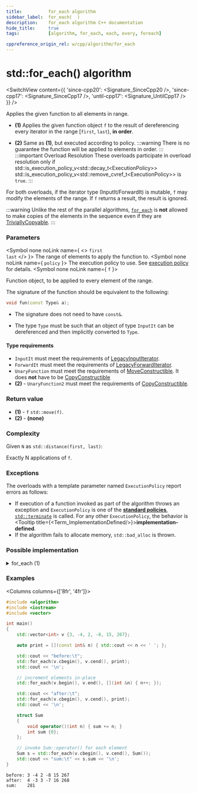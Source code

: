 ```yaml
---
title:			for_each algorithm
sidebar_label:	for_each(  )
description:	for_each algorithm C++ documentation
hide_title:		true
tags:			[algorithm, for_each, each, every, foreach]

cppreference_origin_rel: w/cpp/algorithm/for_each
---
```



<!-- Terms -->


<!----------------- Codes ---------------------->


# std::for_each() algorithm

<SwitchView content={{
  'since-cpp20': <Signature_SinceCpp20 />,
  'since-cpp17': <Signature_SinceCpp17 />,
  'until-cpp17': <Signature_UntilCpp17 />
}} />

Applies the given function to all elements in range.

- **(1)** Applies the given function object `f` to the result of dereferencing every iterator in the range [`first`, `last`), **in order**.

- **(2)** Same as **(1)**, but executed according to policy.
	:::warning
	There is no guarantee the function will be applied to elements in order.
	:::
	:::important Overload Resolution
	These overloads participate in overload resolution only if
	<Until v='cpp20'> std::is_execution_policy_v&lt;std::decay_t&lt;ExecutionPolicy&gt;&gt; </Until> <Since v='cpp20'>std::is_execution_policy_v&lt;std::remove_cvref_t&lt;ExecutionPolicy&gt;&gt;</Since> is <code>true</code>.
	:::

For both overloads, if the iterator type (InputIt/ForwardIt) is mutable, `f` may modify the elements of the range.
If `f` returns a result, the result is ignored.

:::warning
Unlike the rest of the parallel algorithms, [`for_each`](#) is **not** allowed to make copies of the elements in the sequence even if they are [TriviallyCopyable](/docs/named_req/TriviallyCopyable).
:::

### Parameters

<SymbolTable>

  <Symbol none noLink name={ <> <code>first</code> <br/> <code>last</code> </> }>
    The range of elements to apply the function to.
  </Symbol>
  <Symbol none noLink name={ <code>policy</code> }>
    The execution policy to use. See <a href="#">execution policy</a> for details.
  </Symbol>
  <Symbol none noLink name={ <code>f</code> }>

Function object, to be applied to every element of the range.

The signature of the function should be equivalent to the following:
```cpp
void fun(const Type& a);
```
- The signature does not need to have `const&`.
- The type `Type` must be such that an object of type `InputIt` can be dereferenced and then implicitly converted to `Type`.


  </Symbol>

</SymbolTable>


#### Type requirements
- `InputIt` must meet the requirements of [LegacyInputIterator](/docs/named_req/LegacyInputIterator).
- `ForwardIt` must meet the requirements of [LegacyForwardIterator](/docs/named_req/LegacyForwardIterator).
- `UnaryFunction` must meet the requirements of [MoveConstructible](/docs/named_req/MoveConstructible). It does **not** have to be [CopyConstructible](/docs/named_req/CopyConstructible)
- **(2)** - `UnaryFunction2` must meet the requirements of [CopyConstructible](/docs/named_req/CopyConstructible).

### Return value

- **(1)** - <Until v='cpp11'><code>f</code></Until> <Since v='cpp11'><code>std::move(f)</code></Since>.
- **(2)** - **(none)**

### Complexity

Given `N` as `std::distance(first, last)`:

Exactly N applications of `f`.

### Exceptions

The overloads with a template parameter named `ExecutionPolicy` report errors as follows:
- If execution of a function invoked as part of the algorithm throws an exception and `ExecutionPolicy` is one of the [**standard policies**](#), [`std::terminate`](#) is called.
	For any other `ExecutionPolicy`, the behavior is <Tooltip title={<Term_ImplementationDefined/>}>**implementation-defined**</Tooltip>.
- If the algorithm fails to allocate memory, `std::bad_alloc` is thrown.

### Possible implementation

<details>
<summary>for_each (1)</summary>

```cpp

template<class InputIt, class UnaryFunction>
constexpr UnaryFunction for_each(InputIt first, InputIt last, UnaryFunction f)
{
    for (; first != last; ++first)
        f(*first);

    return f; // implicit move since C++11
}
```

</details>

### Examples

<Columns columns={['8fr', '4fr']}>
<div>

```cpp title='Main.cpp' showLineNumbers
#include <algorithm>
#include <iostream>
#include <vector>

int main()
{
    std::vector<int> v {3, -4, 2, -8, 15, 267};

    auto print = [](const int& n) { std::cout << n << ' '; };

    std::cout << "before:\t";
    std::for_each(v.cbegin(), v.cend(), print);
    std::cout << '\n';

    // increment elements in-place
    std::for_each(v.begin(), v.end(), [](int &n) { n++; });

    std::cout << "after:\t";
    std::for_each(v.cbegin(), v.cend(), print);
    std::cout << '\n';

    struct Sum
    {
        void operator()(int n) { sum += n; }
        int sum {0};
    };

    // invoke Sum::operator() for each element
    Sum s = std::for_each(v.cbegin(), v.cend(), Sum());
    std::cout << "sum:\t" << s.sum << '\n';
}
```

</div>
<div>

```plaintext title="Output"
before:	3 -4 2 -8 15 267 
after:	4 -3 3 -7 16 268 
sum:	281
```

</div>
</Columns>
